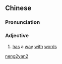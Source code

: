 ==Chinese==
{{zh-forms}}

===Pronunciation===
{{zh-pron
|m=néngyán
|cat=a
}}

===Adjective===
{{zh-adj}}

# {{lb|zh|literary}} [[has]] a [[way]] [[with]] [[word]]s

[[Category:Mandarin literary terms|neng2yan2]]